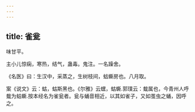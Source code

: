 ```yaml
---
---
---
```

title: 雀瓮
---



味甘平。

主小儿惊痫，寒热，结气，蛊毒。鬼注。一名躁舍。

《名医》曰：生汉中，采蒸之，生树枝间，蛄蟖房也。八月取。

案《说文》云：蛄，蛄斯黑也。《尔雅》云蟔，蛄蟖.郭璞云：蛓属也，今青州人呼蛓为蛄蟖.按本经名为雀瓮者。瓮与蛹音相近，以其如雀子，又如茧虫之蛹，因呼之。